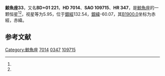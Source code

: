 {{Starbox begin
| name = 鯨魚座33
}}
{{Starbox observe
| epoch = [[J2000.0|J2000.0]]
| constell = [[鯨魚座|鯨魚座]]<ref name=SIMBAD>{{cite web
 | url=http://simbad.u-strasbg.fr/simbad/sim-id?Ident=HR+347
 | title=Pulsating variable Star
 | publisher=Centre de Données astronomiques de Strasbourg
 | work=SIMBAD
 | accessdate=2012-07-13
 | archive-date=2020-04-04
 | archive-url=https://web.archive.org/web/20200404102625/http://simbad.u-strasbg.fr/simbad/sim-id?Ident=HR+347
 | dead-url=no
 }}</ref><ref name=DATA>{{cite web
 | url=http://vizier.u-strasbg.fr/viz-bin/VizieR-5?-out.add=.&-source=5050&-corr=PK=HR&-out.max=9999&HR=347
 | title=VizieR Detailed Page
 | accessdate=2012-07-13
 | archive-date=2020-04-04
 | archive-url=https://web.archive.org/web/20200404102629/http://vizier.u-strasbg.fr/viz-bin/VizieR-5?-out.add=.&-source=5050&-corr=PK%3DHR&-out.max=9999&HR=347
 | dead-url=no
 }}</ref>
| 星官 =[[:Category:外屏_(星官)|外屏]] （[[奎宿|奎宿]]） 
| ra = {{RA|1|10|33.6}}<ref name=SIMBAD /><ref name=DATA />
| dec = {{DEC|+2|26|44}}<ref name=SIMBAD /><ref name=DATA />
| appmag_v = 5.95<ref name=SIMBAD /><ref name=DATA />
}}
{{Starbox character
| class = K4III<ref name=SIMBAD /><ref name=DATA />
| b-v = 1.51<ref name=SIMBAD /><ref name=DATA />
| u-b = 1.87<ref name=SIMBAD /><ref name=DATA />
| r-i = <ref name=SIMBAD /><ref name=DATA />
| variable = 
}}
{{Starbox astrometry
| radial_v = 1.87
| prop_mo_ra = -3
| parallax = 
| p_error = 
}}
{{Starbox catalog
| names =BD+01 221，[[SAO星表|SAO]] 109715，[[HD星表|HD]] 7014，[[HR星表|HR]] 347}}
{{Starbox reference |Simbad=HR+347}}
{{Starbox end}}

'''鯨魚座33'''，又名'''BD+01 221'''，'''HD 7014'''、'''SAO 109715'''、'''HR 347'''，是[[鯨魚座|鯨魚座]]的一颗恒星<ref name=SIMBAD /><ref name=DATA />，视星等为5.95，位于[[銀道座標系|銀經]]132.54，[[銀道座標系|銀緯]]-60.07，其[[B1900.0|B1900.0]]坐标为赤經{{RA|1|5|24.7}}，赤緯{{DEC|+1|-60.07|49}}。

== 参考文献 ==
{{reflist}}

{{star-stub}}

{{鯨魚座恒星}}
{{星官|外屏|7|15}}
[[Category:鯨魚座|Category:鯨魚座]]
[[Category:HD和HDE天體|7014]]
[[Category:HR天體|0347]]
[[Category:SAO天體|109715]]